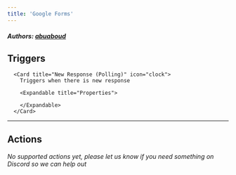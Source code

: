 ```yaml
---
title: 'Google Forms'
---
```


##### Authors: [abuaboud](https://github.com/abuaboud)


## Triggers


      <Card title="New Response (Polling)" icon="clock">
        Triggers when there is new response

        <Expandable title="Properties">
          
<ResponseField name="Authentication" required type="Oauth2">

</ResponseField>
            
<ResponseField name="Form" required type="Dropdown">

</ResponseField>
              
        </Expandable>
      </Card>
  

---

## Actions

*No supported actions yet, please let us know if you need something on Discord so we can help out* 

